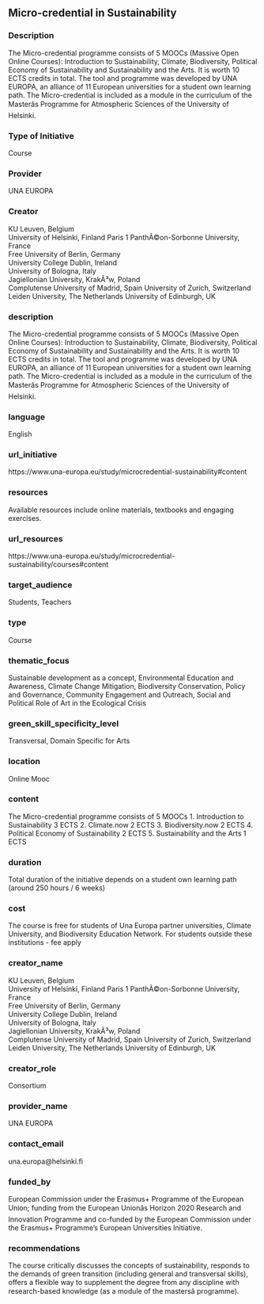 ## Micro-credential in Sustainability
### Description

The Micro-credential programme consists of 5 MOOCs (Massive Open Online Courses): Introduction to Sustainability, Climate, Biodiversity, Political Economy of Sustainability and Sustainability and the Arts. It is worth 10 ECTS credits in total. The tool and programme was developed by UNA EUROPA, an alliance of 11 European universities for a student own learning path. The Micro-credential is included as a module in the curriculum of the Masterâs Programme for Atmospheric Sciences of the University of Helsinki. 

### Type of Initiative

Course

### Provider

UNA EUROPA 

### Creator

KU Leuven, Belgium	
University of Helsinki, Finland
Paris 1 PanthÃ©on-Sorbonne University, France	
Free University of Berlin, Germany	
University College Dublin, Ireland	
University of Bologna, Italy	
Jagiellonian University, KrakÃ³w, Poland	
Complutense University of Madrid, Spain	
University of Zurich, Switzerland	
Leiden University, The Netherlands
University of Edinburgh, UK

### description

The Micro-credential programme consists of 5 MOOCs (Massive Open Online Courses): Introduction to Sustainability, Climate, Biodiversity, Political Economy of Sustainability and Sustainability and the Arts. It is worth 10 ECTS credits in total. The tool and programme was developed by UNA EUROPA, an alliance of 11 European universities for a student own learning path. The Micro-credential is included as a module in the curriculum of the Masterâs Programme for Atmospheric Sciences of the University of Helsinki. 

### language

English

### url_initiative

https://www.una-europa.eu/study/microcredential-sustainability#content

### resources

Available resources include online materials, textbooks and engaging exercises. 

### url_resources

https://www.una-europa.eu/study/microcredential-sustainability/courses#content

### target_audience

Students, Teachers

### type

Course

### thematic_focus

Sustainable development as a concept, Environmental Education and Awareness, Climate Change Mitigation, Biodiversity Conservation, Policy and Governance, Community Engagement and Outreach, Social and Political Role of Art in the Ecological Crisis 

### green_skill_specificity_level

Transversal, Domain Specific for Arts

### location

Online Mooc

### content

The Micro-credential programme consists of 5 MOOCs 
1. Introduction to Sustainability 3 ECTS
2. Climate.now 2 ECTS
3. Biodiversity.now 2 ECTS
4. Political Economy of Sustainability 2 ECTS
5. Sustainability and the Arts 1 ECTS




### duration

Total duration of the initiative depends on a student own learning path (around 250 hours / 6 weeks)

### cost

The course is free for students of Una Europa partner universities, Climate University, and Biodiversity Education Network. For students outside these institutions - fee apply

### creator_name

KU Leuven, Belgium	
University of Helsinki, Finland
Paris 1 PanthÃ©on-Sorbonne University, France	
Free University of Berlin, Germany	
University College Dublin, Ireland	
University of Bologna, Italy	
Jagiellonian University, KrakÃ³w, Poland	
Complutense University of Madrid, Spain	
University of Zurich, Switzerland	
Leiden University, The Netherlands
University of Edinburgh, UK

### creator_role

Consortium

### provider_name

UNA EUROPA 

### contact_email

una.europa@helsinki.fi

### funded_by

European Commission under the Erasmus+ Programme of the European Union; funding from the European Unionâs Horizon 2020 Research and Innovation Programme and co-funded by the European Commission under the Erasmus+ Programme's European Universities Initiative.

### recommendations

The course critically discusses the concepts of sustainability, responds to the demands of green transition (including general and transversal skills), offers a flexible way to supplement the degree from any discipline with research-based knowledge (as a module of the mastersâ programme). 

